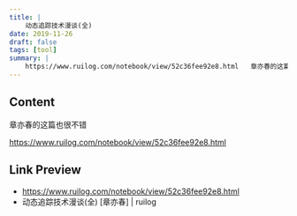 ```yaml
---
title: |
    动态追踪技术漫谈(全)
date: 2019-11-26
draft: false
tags: [tool]
summary: |
    https://www.ruilog.com/notebook/view/52c36fee92e8.html   章亦春的这篇也很不错
---
```


## Content

章亦春的这篇也很不错

https://www.ruilog.com/notebook/view/52c36fee92e8.html

## Link Preview

- https://www.ruilog.com/notebook/view/52c36fee92e8.html
- 动态追踪技术漫谈(全) [章亦春] | ruilog

